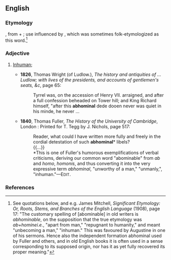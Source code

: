 ==English==

===Etymology===
{{der|en|la|abhominalis}}, from {{m|la|ab||away from}} + {{m|la|homo|hominis|man}}; use influenced by {{m|en|abominable}}, which was sometimes folk-etymologized as this word.<ref>See quotations below, and e.g. James Mitchell, ''Significant Etymology: Or, Roots, Stems, and Branches of the English Language'' (1908), page 17: "The customary spelling of [abominable] in old writers is ''abhominable'', on the supposition that the true etymology was ''ab''+''homine''{{subst:mdash}}''i.e.'', "apart from man," "repugnant to humanity," and meant "unbecoming a man," "inhuman." This was favoured by Augustine in one of his sermons. Hence also the independent formation abhominal used by Fuller and others, and  in old English books it is often used in a sense corresponding to its supposed  origin, nor has it as yet fully recovered its proper meaning."</ref>

===Adjective===
{{en-adj}}

# {{term-label|en|obsolete}} [[inhuman|Inhuman]]; {{obsolete form of|en|abominable|nocap=1}}
#* '''1826''', Thomas Wright (of Ludlow.), ''The history and antiquities of ... Ludlow; with lives of the presidents, and accounts of gentlemen's seats, &c'', page 65:
#*: Tyrrel was, on the accession of Henry VII.  arraigned, and after a full confession beheaded on Tower hill; and King Richard himself, &quot;after this '''abhominal''' dede dooen never was quiet in his minde, he never&nbsp;...
#* '''1840''', Thomas Fuller, ''The History of the University of Cambridge'', London : Printed for T. Tegg by J. Nichols, page 517:
#*: Reader, what could I have written more fully and freely in the cordial detestation of such '''abhominal'''* libels?
#*: {{...}}
#*: *This is one of Fuller's humorous exemplifications of verbal criticisms, deriving our common word "abominable" from ''ab'' and ''homo'', ''homonis'', and thus converting it into the very expressive term ''abhominal'', "unworthy of a man," "unmanly,", "inhuman."—E<small>DIT</small>.

===References===
<references/>